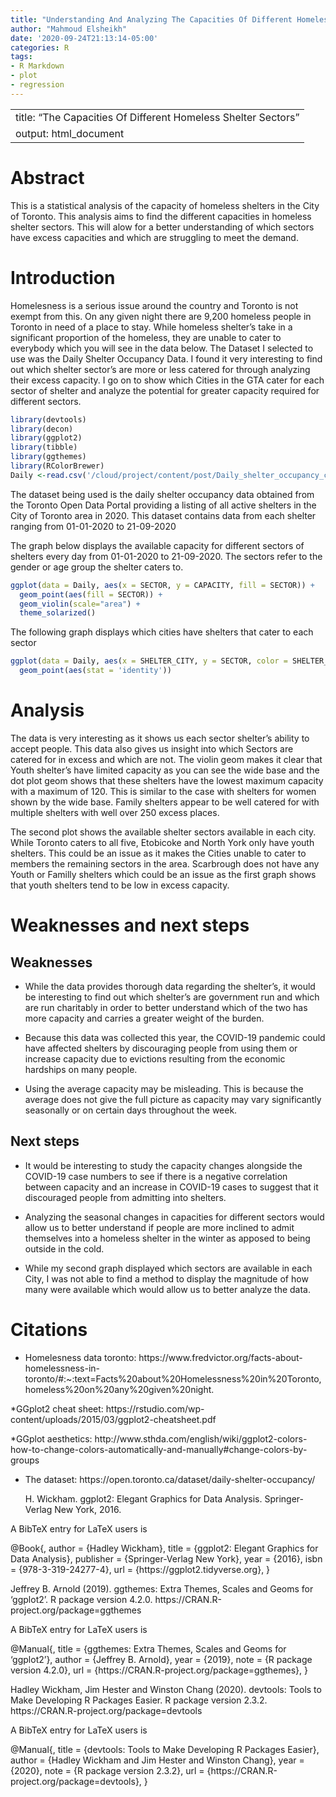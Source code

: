 ```yaml
---
title: "Understanding And Analyzing The Capacities Of Different Homeless Shelter Sectors In The Greater Toronto Area"
author: "Mahmoud Elsheikh"
date: '2020-09-24T21:13:14-05:00'
categories: R
tags:
- R Markdown
- plot
- regression
---
```

---
title: "The Capacities Of Different Homeless Shelter Sectors"
output: html_document
---




# Abstract
This is a statistical analysis of the capacity of homeless shelters in the City of Toronto. This analysis aims to find the different capacities in homeless shelter sectors. This will alow for a better understanding of which sectors have excess capacities and which are struggling to meet the demand.

# Introduction
Homelesness is a serious issue around the country and Toronto is not exempt from this. On any given night there are 9,200 homeless people in Toronto in need of a place to stay. While homeless shelter's take in a significant proportion of the homeless, they are unable to cater to everybody which you will see in the data below. The Dataset I selected to use was the Daily Shelter Occupancy Data. I found it very interesting to find out which shelter sector's are more or less catered for through analyzing their excess capacity. I go on to show which Cities in the GTA cater for each sector of shelter and analyze the potential for greater capacity required for different sectors.


```r
library(devtools)
library(decon)
library(ggplot2)
library(tibble)
library(ggthemes)
library(RColorBrewer)
Daily <-read.csv('/cloud/project/content/post/Daily_shelter_occupancy_current.csv')
```

The dataset being used is the daily shelter occupancy data obtained from the Toronto Open Data Portal providing a listing of all active shelters in the City of Toronto area in 2020. This dataset contains data from each shelter ranging from 01-01-2020 to 21-09-2020

The graph below displays the available capacity for different sectors of shelters every day from 01-01-2020 to 21-09-2020. The sectors refer to the gender or age group  the shelter caters to. 

```r

ggplot(data = Daily, aes(x = SECTOR, y = CAPACITY, fill = SECTOR)) + 
  geom_point(aes(fill = SECTOR)) + 
  geom_violin(scale="area") + 
  theme_solarized()
```

The following graph displays which cities have shelters that cater to each sector
```r
ggplot(data = Daily, aes(x = SHELTER_CITY, y = SECTOR, color = SHELTER_CITY)) +
  geom_point(aes(stat = 'identity')) 
```


# Analysis
The data is very interesting as it shows us each sector shelter's ability to accept people. This data also gives us insight into which Sectors are catered for in excess and which are not. The violin geom makes it clear that Youth shelter's have limited capacity as you can see the wide base and the dot plot geom shows that these shelters have the lowest maximum capacity with a maximum of 120. This is similar to the case with shelters for women shown by the wide base. Family shelters appear to be well catered for with multiple shelters with well over 250 excess places.

The second plot shows the available shelter sectors available in each city. While Toronto caters to all five, Etobicoke and North York only have youth shelters. This could be an issue as it makes the Cities unable to cater to members the remaining sectors in the area. Scarbrough does not have any Youth or Familly shelters which could be an issue as the first graph shows that youth shelters tend to be low in excess capacity. 

 

# Weaknesses and next steps

## Weaknesses
* While the data provides thorough data regarding the shelter's, it would be interesting to find out which shelter's are government run and which are run charitably in order to better understand which of the two has more capacity and carries a greater weight of the burden. 

* Because this data was collected this year, the COVID-19 pandemic could have affected shelters by discouraging people from using them or increase capacity due to evictions resulting from the economic hardships on many people.

* Using the average capacity may be misleading. This is because the average does not give the full picture as capacity may vary significantly seasonally or on certain days throughout the week.


## Next steps

* It would be interesting to study the capacity changes alongside the COVID-19 case numbers to see if there is a negative correlation between capacity and an increase in COVID-19 cases to suggest that it discouraged people from admitting into shelters.

* Analyzing the seasonal changes in capacities for different sectors would allow us to better understand if people are more inclined to admit themselves into a homeless shelter in the winter as apposed to being outside in the cold. 

* While my second graph displayed which sectors are available in each City, I was not able to find a method to display the magnitude of how many were available which would allow us to better analyze the data.


# Citations

* Homelesness data toronto: https://www.fredvictor.org/facts-about-homelessness-in-toronto/#:~:text=Facts%20about%20Homelessness%20in%20Toronto,homeless%20on%20any%20given%20night.

*GGplot2 cheat sheet: https://rstudio.com/wp-content/uploads/2015/03/ggplot2-cheatsheet.pdf

*GGplot aesthetics: http://www.sthda.com/english/wiki/ggplot2-colors-how-to-change-colors-automatically-and-manually#change-colors-by-groups

* The dataset: https://open.toronto.ca/dataset/daily-shelter-occupancy/

  H. Wickham. ggplot2: Elegant Graphics for Data Analysis. Springer-Verlag New
  York, 2016.

A BibTeX entry for LaTeX users is

  @Book{,
    author = {Hadley Wickham},
    title = {ggplot2: Elegant Graphics for Data Analysis},
    publisher = {Springer-Verlag New York},
    year = {2016},
    isbn = {978-3-319-24277-4},
    url = {https://ggplot2.tidyverse.org},
  }


  Jeffrey B. Arnold (2019). ggthemes: Extra Themes, Scales and Geoms for 'ggplot2'.
  R package version 4.2.0. https://CRAN.R-project.org/package=ggthemes

A BibTeX entry for LaTeX users is

  @Manual{,
    title = {ggthemes: Extra Themes, Scales and Geoms for 'ggplot2'},
    author = {Jeffrey B. Arnold},
    year = {2019},
    note = {R package version 4.2.0},
    url = {https://CRAN.R-project.org/package=ggthemes},
  }



Hadley Wickham, Jim Hester and Winston Chang (2020). devtools: Tools to Make
  Developing R Packages Easier. R package version 2.3.2.
  https://CRAN.R-project.org/package=devtools

A BibTeX entry for LaTeX users is

  @Manual{,
    title = {devtools: Tools to Make Developing R Packages Easier},
    author = {Hadley Wickham and Jim Hester and Winston Chang},
    year = {2020},
    note = {R package version 2.3.2},
    url = {https://CRAN.R-project.org/package=devtools},
  }


